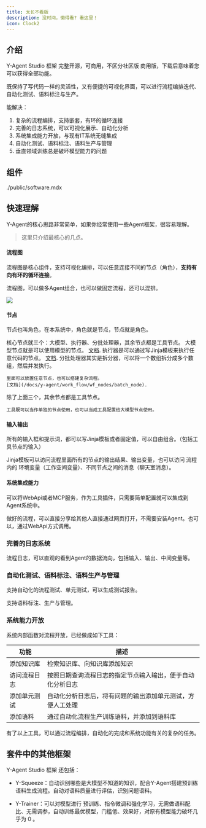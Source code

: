 ```yaml
---
title: 太长不看版
description: 没时间，懒得看? 看这里！
icon: Clock2
---
```

## 介绍
Y-Agent Studio 框架 完整开源，可商用，不区分社区版 商用版，下载后意味着您可以获得全部功能。

既保持了写代码一样的灵活性，又有便捷的可视化界面，可以进行流程编排迭代、自动化测试、语料标注与生产。

能解决：

1. 复杂的流程编排，支持嵌套，有环的循环连接
2. 完善的日志系统，可以可视化展示、自动化分析
3. 系统集成能力开放，与现有IT系统无缝集成
4. 自动化测试、语料标注、语料生产与管理
5. 垂直领域训练总是破坏模型能力的问题

## 组件

<include>./public/software.mdx</include>

## 快速理解



Y-Agent的核心思路非常简单，如果你经常使用一些Agent框架，很容易理解。

> 这里只介绍最核心的几点。

#### 流程图

流程图是核心组件，支持可视化编排，可以任意连接不同的节点（角色），**支持有向有环的循环连接**。

流程图，可以做多Agent组合，也可以做固定流程，还可以混排。

![](./imgs/flow_chart.png)

#### 节点
节点也叫角色，在本系统中，角色就是节点，节点就是角色。

核心节点就三个：大模型、执行器、分批处理器，其余节点都是工具节点。
<Cards>
  <Card  title="大模型" >
    大模型节点就是可以使用模型的节点。
    [文档](/docs/y-agent/work_flow/wf_nodes/model_node).
  </Card>
  <Card  title="执行器" >
    执行器是可以通过写Jinja模板来执行任意代码的节点。
    [文档](/docs/y-agent/work_flow/wf_nodes/executor_node).
  </Card>
  <Card  title="分批处理器"  >
    分批处理器其实是拆分器，可以将一个数组拆分成多个数组，然后并发执行。
    
    里面可以放置任意节点，也可以搭建复杂流程。
    [文档](/docs/y-agent/work_flow/wf_nodes/batch_node).
  </Card>
  <Card  title="工具" >
    除了上面三个，其余节点都是工具节点。

    工具既可以当作单独的节点使用，也可以当成工具配置给大模型节点使用。
  </Card>
</Cards>

#### 输入输出

所有的输入框和提示词，都可以写Jinja模板或者固定值，可以自由组合。（包括工具节点的输入）

Jinja模板可以访问流程里面所有的节点的输出结果、输出变量，也可以访问 流程内的 环境变量（工作空间变量）、不同节点之间的消息（聊天室消息）。


#### 系统集成能力

可以将WebApi或者MCP服务，作为工具插件，只需要简单配置就可以集成到Agent系统中。

做好的流程，可以直接分享给其他人直接通过网页打开，不需要安装Agent。也可以，通过WebApi方式调用。


### 完善的日志系统

流程日志，可以直观的看到Agent的数据流向，包括输入、输出、中间变量等。

### 自动化测试、语料标注、语料生产与管理

支持自动化的流程测试、单元测试，可以生成测试报告。

支持语料标注、生产与管理。


### 系统能力开放

系统内部函数对流程开放，已经做成如下工具：

| 功能         | 描述                                                                 |
|------------------|--------------------------------------------------------------------------|
| 添加知识库       | 检索知识库、向知识库添加知识                                               |
| 访问流程日志     | 按照日期查询流程日志的指定节点输入输出，便于自动化分析日志                 |
| 添加单元测试     | 自动化分析日志后，将有问题的输出添加单元测试，方便人工处理                 |
| 添加语料         | 通过自动化流程生产训练语料，并添加到语料库                               |

有了以上工具，可以通过流程编排，自动化的完成和系统功能有关的复杂的任务。

## 套件中的其他框架

Y-Agent Studio 框架 还包括：

- Y-Squeeze：自动识别哪些是大模型不知道的知识，配合Y-Agent搭建预训练语料生成流程。自动对语料质量进行评估，识别问题语料。

- Y-Trainer：可以对模型进行 预训练、指令微调和强化学习，无需做语料配比、无需调参，自动训练最优模型，门槛低、效果好，对原有模型能力破坏几乎为 0 。
